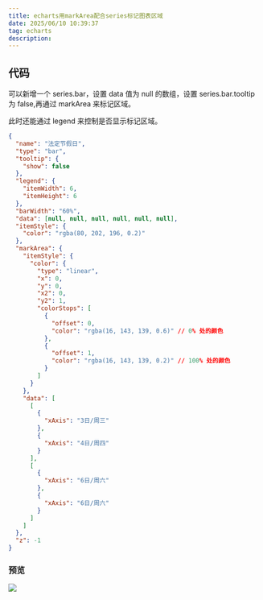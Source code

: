 ```yaml
---
title: echarts用markArea配合series标记图表区域
date: 2025/06/10 10:39:37
tag: echarts
description:
---
```


## 代码

可以新增一个 series.bar，设置 data 值为 null 的数组，设置 series.bar.tooltip 为 false,再通过 markArea 来标记区域。

此时还能通过 legend 来控制是否显示标记区域。

```json
{
  "name": "法定节假日",
  "type": "bar",
  "tooltip": {
    "show": false
  },
  "legend": {
    "itemWidth": 6,
    "itemHeight": 6
  },
  "barWidth": "60%",
  "data": [null, null, null, null, null, null],
  "itemStyle": {
    "color": "rgba(80, 202, 196, 0.2)"
  },
  "markArea": {
    "itemStyle": {
      "color": {
        "type": "linear",
        "x": 0,
        "y": 0,
        "x2": 0,
        "y2": 1,
        "colorStops": [
          {
            "offset": 0,
            "color": "rgba(16, 143, 139, 0.6)" // 0% 处的颜色
          },
          {
            "offset": 1,
            "color": "rgba(16, 143, 139, 0.2)" // 100% 处的颜色
          }
        ]
      }
    },
    "data": [
      [
        {
          "xAxis": "3日/周三"
        },
        {
          "xAxis": "4日/周四"
        }
      ],
      [
        {
          "xAxis": "6日/周六"
        },
        {
          "xAxis": "6日/周六"
        }
      ]
    ]
  },
  "z": -1
}
```

### 预览

![](https://image.084612.xyz/202506101040425.png)
